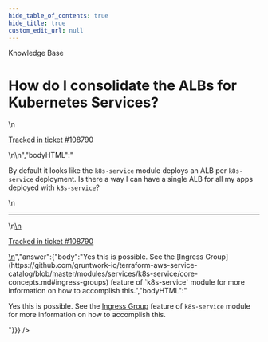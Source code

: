 ```yaml
---
hide_table_of_contents: true
hide_title: true
custom_edit_url: null
---
```



<head>
  <link rel="canonical" href="https://github.com/gruntwork-io/knowledge-base/discussions/474" />
</head>

<CenterLayout>
<span className="searchCategory">Knowledge Base</span>
<h1>How do I consolidate the ALBs for Kubernetes Services?</h1>
<GitHub discussion={{"id":"D_kwDOF8slf84AP1Z-","number":474,"author":{"login":"yorinasub17"},"title":"How do I consolidate the ALBs for Kubernetes Services?","body":"\nBy default it looks like the `k8s-service` module deploys an ALB per `k8s-service` deployment. Is there a way I can have a single ALB for all my apps deployed with `k8s-service`?\n\n---\n\n<ins datetime=\"2022-06-16T15:35:53Z\">\n  <p><a href=\"https://support.gruntwork.io/hc/requests/108790\">Tracked in ticket #108790</a></p>\n</ins>\n","bodyHTML":"<p dir=\"auto\">By default it looks like the <code class=\"notranslate\">k8s-service</code> module deploys an ALB per <code class=\"notranslate\">k8s-service</code> deployment. Is there a way I can have a single ALB for all my apps deployed with <code class=\"notranslate\">k8s-service</code>?</p>\n<hr>\n<ins datetime=\"2022-06-16T15:35:53Z\">\n  <p dir=\"auto\"><a href=\"https://support.gruntwork.io/hc/requests/108790\" rel=\"nofollow\">Tracked in ticket #108790</a></p>\n</ins>","answer":{"body":"Yes this is possible. See the [Ingress Group](https://github.com/gruntwork-io/terraform-aws-service-catalog/blob/master/modules/services/k8s-service/core-concepts.md#ingress-groups) feature of `k8s-service` module for more information on how to accomplish this.","bodyHTML":"<p dir=\"auto\">Yes this is possible. See the <a href=\"https://github.com/gruntwork-io/terraform-aws-service-catalog/blob/master/modules/services/k8s-service/core-concepts.md#ingress-groups\">Ingress Group</a> feature of <code class=\"notranslate\">k8s-service</code> module for more information on how to accomplish this.</p>"}}} />

</CenterLayout>
  

<!-- ##DOCS-SOURCER-START
{
  "sourcePlugin": "github-discussions",
  "hash": "c761edfdc59c176b54da6c15989ad358"
}
##DOCS-SOURCER-END -->
